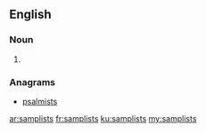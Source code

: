 ==English==

===Noun===
{{head|en|plural}}

# {{plural of|samplist|lang=en}}

===Anagrams===
* [[psalmists#English|psalmists]]

[[ar:samplists]]
[[fr:samplists]]
[[ku:samplists]]
[[my:samplists]]